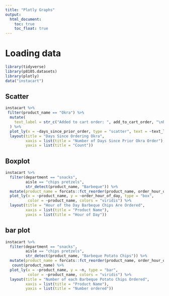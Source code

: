 ```yaml
---
title: "Plotly Graphs"
output: 
  html_document:
    toc: true
    toc_float: true
---
```


# Loading data
```r
library(tidyverse)
library(p8105.datasets)
library(plotly)
data("instacart")
```


## Scatter

```r
instacart %>% 
 filter(product_name == "Okra") %>% 
  mutate(
    text_label = str_c("Added to cart order: ", add_to_cart_order, "\nReordered:", reordered)
  ) %>% 
  plot_ly(x = ~days_since_prior_order, type = "scatter", text = ~text_label, mode = "markers") %>% 
  layout(title = "Days Since Ordering Okra",
         xaxis = list(title = "Number of Days Since Prior Okra Order"),
         yaxis = list(title = "Count"))
```

## Boxplot

```r
instacart %>% 
  filter(department == "snacks",
         aisle == "chips pretzels",
         str_detect(product_name, "Barbeque")) %>% 
  mutate(product_name = forcats::fct_reorder(product_name, order_hour_of_day)) %>% 
  plot_ly(x = ~product_name, y = ~order_hour_of_day, type = "box",
          color = ~product_name, colors = "viridis") %>% 
  layout(title = "Hour of the Day Barbeque Chips Are Ordered",
         xaxis = list(title = "Product Name"),
         yaxis = list(title = "Hour of Day"))
```


## bar plot

```r
instacart %>% 
  filter(department == "snacks",
         aisle == "chips pretzels",
         str_detect(product_name, "Barbeque Potato Chips")) %>% 
  mutate(product_name = forcats::fct_reorder(product_name, order_hour_of_day)) %>% 
   count(product_name) %>% 
  plot_ly(x = ~product_name, y = ~n, type = "bar",
          color = ~product_name, colors = "viridis") %>% 
  layout(title = "Number of each Barbeque Potato Chips Ordered",
         xaxis = list(title = "Product Name"),
         yaxis = list(title = "Number ordered"))
```


